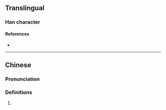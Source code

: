 {{also|𫞥}}
{{character info}}
==Translingual==

===Han character===
{{Han char|rn=96|rad=玉|as=07|sn=11|four=16180|canj=MGBUC|ids=⿰𤣩貝}}

====References====
* {{Han ref|kx=0732.180|dkj=21000|dj=1143.150|hdz=21116.020|uh=73FC|ud=29692|bh=D674|bd=54900}}

----

==Chinese==
{{zh-forms|s=𫞥}}

===Pronunciation===
{{zh-pron
|m=bèi
|c=bui3
|mc=
|oc=
|cat=
}}

===Definitions===
{{zh-hanzi}}

# {{rfdef|zh|sort=玉07}}